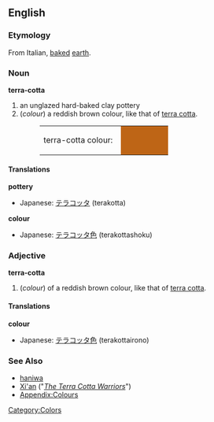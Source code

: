 {{Wikipedia}}
==English==
===Etymology===
From Italian, [[baked]] [[earth]].

===Noun===
'''terra-cotta'''
#an unglazed hard-baked clay pottery
#(''colour'') a reddish brown colour, like that of [[terra cotta]].
#:<table><tr><td>terra-cotta colour: &nbsp;</td><td bgcolor="#BE6516" width="80">&nbsp; </td></tr></table>

====Translations====
'''pottery'''
{{top}}
*Japanese: [[テラコッタ]] (terakotta)
{{mid}}
{{bottom}}

'''colour'''
{{top}}
*Japanese: [[テラコッタ色]] (terakottashoku)
{{mid}}
{{bottom}}

===Adjective===
'''terra-cotta'''
#(''colour'') of a reddish brown colour, like that of [[terra cotta]].

====Translations====
'''colour'''
{{top}}
*Japanese: [[テラコッタ色]] (terakottairono)
{{mid}}
{{bottom}}

===See Also===
*[[haniwa]]
*[[Xi'an]] ("''[[The Terra Cotta Warriors]]''")
*[[Wiktionary_Appendix:Colours|Appendix:Colours]]

[[Category:Colors]]